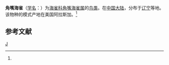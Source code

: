 {{Speciesbox
| taxon = Cerorhinca monocerata
| status = LC
| status_system = IUCN3.1
| status_ref = <ref>{{IUCN|id=22694924 |title=''Cerorhinca monocerata'' |assessor=BirdLife International |assessor-link=BirdLife International |version=2013.2 |year=2012 |accessdate=26 November 2013}}</ref>
| image =  Wiki-utou2.jpg
| binomial_authority = (Pallas)<ref name='id2014'>{{cite web| url =http://www.bioinfo.cn/db05/BjdwSpecies.php?action=view&id=2014| title =角嘴海雀| work =《中国动物物种编目数据库》| publisher =中国科学院微生物研究所| author =中国科学院动物研究所| accessdate =2009-04-04| deadurl =yes| archiveurl =https://web.archive.org/web/20160305025300/http://www.bioinfo.cn/db05/BjdwSpecies.php?action=view&id=2014| archivedate =2016-03-05}}</ref>
}}

'''角嘴海雀'''（[[学名|学名]]：{{lang|la|''Cerorhinca monocerata''}}）为[[海雀科|海雀科]][[角嘴海雀属|角嘴海雀属]]的[[鸟类|鸟类]]。在[[中国大陆|中国大陆]]，分布于[[辽宁|辽宁]]等地。该物种的模式产地在美国阿拉斯加。<ref name='id2014'/>

== 参考文献 ==
{{reflist}}

{{雀形目小作品}}
{{Taxonbar}}

[[Category:角嘴海雀属|J]]